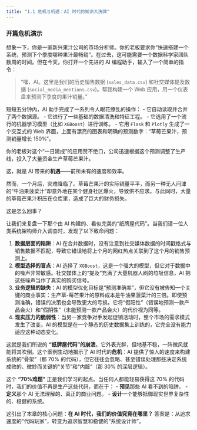 ```yaml
---
title: "1.1 危机与机遇：AI 时代的知识大洗牌"
---
```


### 开篇危机演示

想象一下，你是一家新兴果汁公司的市场分析师。你的老板要求你“快速搭建一个系统，预测下个季度哪种果汁最畅销”。在过去，这可能需要一个数据科学家团队数周的时间。但在今天，你打开一个先进的 AI 编程助手，输入了一个简单的指令：

> “嘿，AI。这里是我们的历史销售数据 (`sales_data.csv`) 和社交媒体提及数据 (`social_media_mentions.csv`)。帮我构建一个 Web 应用，用一个仪表盘来预测下季度的果汁销量。”

短短五分钟内，AI 助手完成了一系列令人眼花缭乱的操作：
- 它自动读取并合并了两个数据源。
- 它进行了一些基础的数据清洗和特征工程。
- 它选用了一个流行的机器学习模型（比如 `XGBoost`）进行训练。
- 它用 `Flask` 和 `Plotly` 生成了一个交互式的 Web 界面，上面有漂亮的图表和明确的预测数字：“草莓芒果汁，预测销量增长 150%”。

你的老板对这个“一日建成”的应用赞不绝口，公司迅速根据这个预测调整了生产线，投入了大量资金生产草莓芒果汁。

这，就是 AI 带来的**机遇**——前所未有的速度和效率。

然而，一个月后，灾难降临了。草莓芒果汁的实际销量平平，而另一种无人问津的“牛油果菠菜汁”却意外地在某个健身社区爆火，导致供不应求。与此同时，大量的草莓芒果汁积压在仓库里，造成了巨大的财务损失。

这是怎么回事？

让我们来复盘一下那个由 AI 构建的、看似完美的“纸牌屋代码”。当我们请一位人类系统架构师介入调查时，发现了以下致命问题：

1.  **数据层面的陷阱**：AI 在合并数据时，没有注意到社交媒体数据的时间戳格式与销售数据不匹配，导致它错误地将上个月的网红热点关联到了这个月的销售预测上。
2.  **模型选择的盲点**：AI 选择了 `XGBoost`，这是一个强大的模型，但它对于数据中的噪声非常敏感。社交媒体上的“提及”充满了大量机器人刷的垃圾信息，AI 把这些噪声当作了真实的购买信号。
3.  **业务逻辑的缺失**：AI 的模型优化目标是“预测准确率”，但它没有被告知一个关键的商业事实：生产草-莓芒果汁的原料成本是牛油果菠菜汁的三倍。即使预测准确，错误的决策也会导致更大的亏损。它将“假阳性”（错误地预测一款产品会火）和“假阴性”（未能预测一款产品会火）的代价视为同等。
4.  **现实压力的脆弱性**：当另一家竞争对手发起促销活动时，整个市场的需求模式发生了改变。AI 的模型是在一个静态的历史数据集上训练的，它完全没有能力适应这种动态变化。

这就是我们所说的 **“纸牌屋代码”的崩溃**。它外表光鲜，但地基不稳，一阵微风就能将其吹倒。这个案例生动地揭示了 AI 时代的**危机**：AI 提供了惊人的速度来构建系统的“骨架”（那 70% 的代码），但它往往会忽略、甚至错误处理那些决定系统成败的、微妙而关键的“关节”和“内脏”（那 30% 的深层逻辑）。

这个 **“70%难题”** 正是我们学习的起点。当任何人都能轻易获得这 70% 的代码时，我们的价值不再是生产这些代码，而在于：
- **预见**那些 AI 看不到的陷阱。
- **定义**那个 AI 无法理解的、真正的商业问题。
- **设计**一个能够抵御现实世界复杂性的、稳健的系统。

这引出了本章的核心问题：**在 AI 时代，我们的价值究竟在哪里？** 答案是：从追求速度的“代码玩家”，转变为追求智慧和稳健的“系统设计师”。
